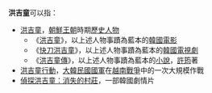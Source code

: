 '''洪吉童'''可以指：
* [[洪吉童|洪吉童]]，[[朝鮮王朝|朝鮮王朝]]時期[[歷史人物|歷史人物]]
** 《[[洪吉童_(電影)|洪吉童]]》，以上述人物事蹟為藍本的[[韓國電影|韓國電影]]
** 《[[快刀洪吉童|快刀洪吉童]]》，以上述人物事蹟為藍本的[[韓國電視劇|韓國電視劇]]
** 《[[洪吉童傳|洪吉童傳]]》，以上述人物事蹟為藍本的[[小說|小說]]，[[許筠|許筠]]著
* [[洪吉童行動|洪吉童行動]]，[[大韓民國國軍|大韓民國國軍]]在[[越南戰爭|越南戰爭]]中的一次大規模作戰
* [[偵探洪吉童：消失的村莊|偵探洪吉童：消失的村莊]]，一部韓國劇情片
{{disambig|H|Cat=三字译名消歧义}}